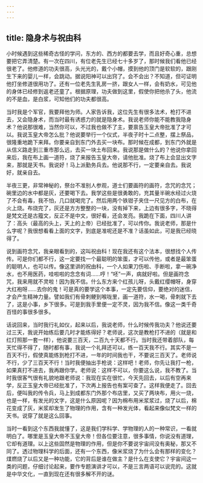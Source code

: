 ```yaml
---
---
---
```

title: 隐身术与祝由科
---




小时候遇到这些稀奇古怪的学问，东方的、西方的都要去学，而且好奇心重，总想要把它弄清楚。有一次在四川，有位老先生已经七十多岁了，那时候我们看他已经很老了。他修道的功夫很高，头光光的，戴个小帽，摸到他的顶门是软软的，跟刚生下来的婴儿一样，会跳动。据说阳神可以出窍了。会不会出？不知道，但可证明他打坐修道很用功了。还有一位老先生乳房一挤，跟女人一样，会有奶水，可见他的身体已经修到返老还童了。根据原理，功夫做到这里，假使你把他杀了头，他流的不是血，是白浆，可知他们的功夫都很高。

当时我是个军官，我要拜他为师。人家告诉我，这位先生有很多法术，枪打不进去，又会隐身术，而当时最有诱惑力的就是隐身术。我说老师你能不能教我隐身术？他说那很难，当然你可以，不过我也做不了主，要禀告玉皇大帝批准了才可以。我说玉皇大帝怎么批？他说要举行一个仪式，半夜子时十二点整，摆上祭品，很隆重地跪下来拜。你要亲自到东门外去买一块布。那时候在成都，到东门外就是从信义路走到三重市那么远，去买一块土布回来。我说那是做什么的？他说你拿回来后，我在布上画一道符，烧了来报告玉皇大帝，请他批准。烧了布上会显出文字来，那就是天书。我说好！马上派勤务兵去。他说那不行，一定要亲自去。我说好，就亲自去。

半夜三更，非常神秘的，祭台不准别人参观，道士们要画符的画符，念咒的念咒；碗里边的水中都是灰，还要喝下去。我学这些是很勇敢的，充其量半碗水经过火烧了不会有毒，我不怕，几口就喝完了。然后用两个铁钳子夹住一尺见方的白布，在火上烧。布烧完了，灰还是方方整整的一块，没有掉下来，上边有很多字，不晓得是梵文还是古籀文，反正不是中文，很好看，还会发亮。我跪在下面，四川人讲了：高头（最高的头上，天上的上帝）已经批准了，可以传你。我说老师，那是什么字呢？我很想看看上面的文字，到底是准呢还是不准？话虽如此，可是我已经晓得了。

说到画符念咒，我亲眼看到的，这叫祝由科！现在我还有这个法本，很想找个人传传。可是你们都不行，这一定要找一个最聪明的笨蛋，才可以传他，或者是最笨蛋的聪明人，也可以传。像这里讲的祝由科，一个人如果刀伤啦、手断啦，拿一碗净水，也不用医药，哇啦啦的念念有词……哼！“呸”一声，病就好啦。但是画符念咒，我来用就不灵啦！因为我不信。什么东方来个红孩儿呀，头戴红缨帽呀，身穿大红袍呀……去你的鬼！可是真的要学这个本事，一定先要信仰，要绝对的迷信，才会产生精神力量。譬如我们有骨刺鲠到喉咙里，画一道符，水一喝，骨刺就下去了，这是小事，乡下很多。可是到我手里便一定不灵，因为我不信。像这一类千奇百怪的事很多很多。

话说回来，当时我行礼如仪，起来以后，我说老师，什么时候传我功夫？他说还要过三天，我说开始练后要几时才能练得好？老师说，这次是教枪打不进的（就是和红灯照那一套一样），他说要三百天，二百九十天都不行。当时我还带着部队，每天忙得不得了，随时都有事，我说一个礼拜还可以，练一百天我不行。其实不是一百天不行，假使真能练到枪打不进，一年的时间我也干，不要说三百天了。老师说不行，少了三百天不行！当时我便抽出手枪说：这样吧！老师，你先让我打一枪，如果真打不进去，我再跟你学。老师说：这样不可以，你要这么说，我不教了。当时我很客气很有礼貌地跟老师说：我现在实在很忙，今天先回去，以后有空再来学，反正玉皇大帝已经批准了，下次再上报告也有案可查了。这样我便走了。回去后，便叫我的传令兵，马上到成都东门外那个布店里，又买了两块布，用火一烧，也是一样，有发光的文字，这是什么原因呢？因为棉布用米浆浆过，烧了以后，棉花变成了灰，米浆却发生了物理的作用，含有一种发光体，看起来像似梵文一样的天书。说穿了就是这么回事。

当时一看到这个东西我就懂了，这是我们学科学、学物理的人的一种常识，一看就明白了。哪里是玉皇大帝不玉皇大帝！但各位要注意，很多事情，你说没有道理，它却有道理。以上这些固然是物理的作用，但是你不要说宇宙间没有奥秘，那又不同了。透过物理科学的后面，还有一个东西，像米浆烧了为什么会有那样的变化？煤燃烧了以后又是一种功能，它的背后是谁在做主？是什么在支使它？宇宙间这一类的问题，仔细讨论起来，要作专题演讲才可以，不是三言两语可以说完的。这就是中华文化，一直到现在还有很多解不开的谜。